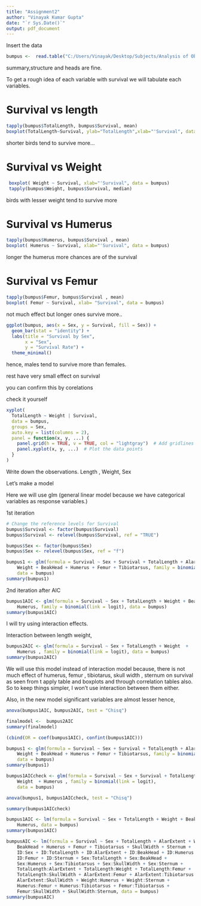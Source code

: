 ---
title: "Assignment2"
author: "Vinayak Kumar Gupta"
date: "`r Sys.Date()`"
output: pdf_document
---

Insert the data 
```{r}
bumpus <-  read.table("C:/Users/Vinayak/Desktop/Subjects/Analysis of Observations/Bumpus.txt", header = T)
```
summary,structure and heads are fine.

To get a rough idea of each variable with survival we will tabulate each variables.

# Survival vs length

```{r}
tapply(bumpus$TotalLength, bumpus$Survival, mean)
boxplot(TotalLength~Survival, ylab="TotalLength",xlab="'Survival", data = bumpus)

```
shorter birds tend to survive more...

# Survival vs Weight

```{r}
 boxplot( Weight ~ Survival, xlab="'Survival", data = bumpus)
 tapply(bumpus$Weight, bumpus$Survival, median)
```
birds with lesser weight tend to survive more

# Survival vs Humerus

```{r}
tapply(bumpus$Humerus, bumpus$Survival , mean)
boxplot( Humerus ~ Survival, xlab="'Survival", data = bumpus)
```
longer the humerus more chances are of the survival

# Survival vs Femur

```{r}
tapply(bumpus$Femur, bumpus$Survival , mean)
boxplot( Femur ~ Survival, xlab= "Survival", data = bumpus)
```
not much effect but longer ones survive more..

```{r}
ggplot(bumpus, aes(x = Sex, y = Survival, fill = Sex)) +
  geom_bar(stat = "identity") +
  labs(title = "Survival by Sex",
       x = "Sex",
       y = "Survival Rate") +
  theme_minimal()
```
hence, males tend to survive more than females.


rest have very small effect on survival

you can  confirm this by corelations

check it yourself

```{r}
xyplot(
  TotalLength ~ Weight | Survival,
  data = bumpus,
  groups = Sex,
  auto.key = list(columns = 2),
  panel = function(x, y, ...) {
    panel.grid(h = TRUE, v = TRUE, col = "lightgray")  # Add gridlines
    panel.xyplot(x, y, ...)  # Plot the data points
  }
)
```
Write down the observations. Length , Weight, Sex 

Let's make a model 

Here we will use glm (general linear model because we have categorical variables as response variables.)

1st iteration

```{r}
# Change the reference levels for Survival 
bumpus$Survival <- factor(bumpus$Survival)
bumpus$Survival <- relevel(bumpus$Survival, ref = "TRUE")

bumpus$Sex <- factor(bumpus$Sex)
bumpus$Sex <- relevel(bumpus$Sex, ref = "f")

bumpus1 <- glm(formula = Survival ~ Sex + Survival + TotalLength + AlarExtent + 
    Weight + BeakHead + Humerus + Femur + Tibiotarsus, family = binomial(link = logit), 
    data = bumpus) 
summary(bumpus1)
```

2nd iteration after AIC

```{r}

bumpus1AIC <- glm(formula = Survival ~ Sex + TotalLength + Weight + BeakHead + 
    Humerus, family = binomial(link = logit), data = bumpus)
summary(bumpus1AIC)

```

I will try using interaction effects. 

Interaction between length weight,  

```{r}
bumpus2AIC <- glm(formula = Survival ~ Sex + TotalLength + Weight  + 
    Humerus , family = binomial(link = logit), data = bumpus)
summary(bumpus2AIC)
```

We will use this model instead of interaction model because, there is not much effect of humerus, femur , tibiotarus, skull width , sternum on survival as seen from t apply table and boxplots and through correlation tables also. So to keep things simpler, I won't use interaction between them either. 

Also, in the new model significant variables are almost lesser hence, 

```{r}
anova(bumpus1AIC, bumpus2AIC, test = "Chisq")
```

```{r}

finalmodel <-  bumpus2AIC
summary(finalmodel)

```

```{r}
(cbind(OR = coef(bumpus1AIC), confint(bumpus1AIC)))
```


```{r}

bumpus1 <- glm(formula = Survival ~ Sex + Survival + TotalLength + AlarExtent + 
    Weight + BeakHead + Humerus + Femur + Tibiotarsus, family = binomial(link = logit), 
    data = bumpus) 
summary(bumpus1)

bumpus1AICcheck <- glm(formula = Survival ~ Sex + Survival + TotalLength + BeakHead +  
    Weight  + Humerus , family = binomial(link = logit), 
    data = bumpus)

anova(bumpus1, bumpus1AICcheck, test = "Chisq")

```

```{r}

summary(bumpus1AICcheck)
```



















```{r}
bumpus1AIC <- lm(formula = Survival ~ Sex + TotalLength + Weight + BeakHead + 
    Humerus, data = bumpus)
summary(bumpus1AIC)
```







```{r}
bumpusAIC <- lm(formula = Survival ~ Sex + TotalLength + AlarExtent + Weight + 
    BeakHead + Humerus + Femur + Tibiotarsus + SkullWidth + Sternum + 
    ID:Sex + ID:TotalLength + ID:AlarExtent + ID:BeakHead + ID:Humerus + 
    ID:Femur + ID:Sternum + Sex:TotalLength + Sex:BeakHead + 
    Sex:Humerus + Sex:Tibiotarsus + Sex:SkullWidth + Sex:Sternum + 
    TotalLength:AlarExtent + TotalLength:Weight + TotalLength:Femur + 
    TotalLength:SkullWidth + AlarExtent:Femur + AlarExtent:Tibiotarsus + 
    AlarExtent:SkullWidth + Weight:Humerus + Weight:Sternum + 
    Humerus:Femur + Humerus:Tibiotarsus + Femur:Tibiotarsus + 
    Femur:SkullWidth + SkullWidth:Sternum, data = bumpus)
summary(bumpusAIC)
```